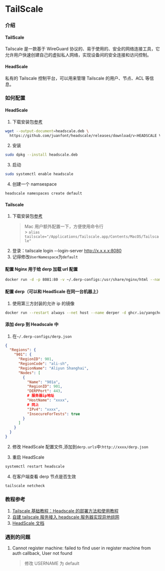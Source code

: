 # TailScale

### 介绍

#### TailScale

Tailscale 是一款基于 WireGuard 协议的、易于使用的、安全的网络连接工具，它允许用户快速创建自己的虚拟私人网络，实现设备间的安全连接和访问控制。

#### HeadScale

私有的 Tailscale 控制平台，可以用来管理 Tailscale 的用户、节点、ACL 等信息。

### 如何配置

#### HeadScale

1. 下载安装包[参考](https://github.com/juanfont/headscale/releases)

```bash
wget --output-document=headscale.deb \
  https://github.com/juanfont/headscale/releases/download/v<HEADSCALE VERSION>/headscale_<HEADSCALE VERSION>_linux_<ARCH>.deb
```

2. 安装

```bash
sudo dpkg --install headscale.deb
```

3. 启动

```bash
sudo systemctl enable headscale
```

4. 创建一个 namsespace

```bash
headscale namespaces create default
```

#### Tailscale

1. 下载安装包[参考](https://tailscale.com/download)
   > Mac 用户额外配置一下，方便使用命令行<br/>>
   > `alias tailscale="/Applications/Tailscale.app/Contents/MacOS/Tailscale"`
2. 登录：tailscale login --login-server http://x.x.x.x:8080
3. 记得修改`UserNamespace`为`default`

#### 配置 Nginx 用于给 derp 加载 url 配置

```bash
docker run -d -p 8081:80 -v ~/.derp-configs:/usr/share/nginx/html --name mynginx nginx
```

#### 配置 derp（可以和 HeadScale 在同一台机器上）

1. 使用第三方封装的允许 ip 的镜像

```bash
docker run --restart always --net host --name derper -d ghcr.io/yangchuansheng/ip_derper
```

#### 添加 derp 到 Headscale 中

1. 在`~/.derp-configs/derp.json`

```json
{
  "Regions": {
    "901": {
      "RegionID": 901,
      "RegionCode": "ali-sh",
      "RegionName": "Aliyun Shanghai",
      "Nodes": [
        {
          "Name": "901a",
          "RegionID": 901,
          "DERPPort": 443,
          # 服务器ip地址
          "HostName": "xxxx",
          # 同上
          "IPv4": "xxxx",
          "InsecureForTests": true
        }
      ]
    }
  }
}
```

2. 修改 HeadScale 配置文件,添加到`derp.urls`中:`http://xxxx/derp.json`

3. 重启 HeadScale

```bash
systemctl restart headscale
```

4. 在客户端查看 derp 节点是否生效

```bash
tailscale netcheck
```

### 教程参考

1. [Tailscale 基础教程：Headscale 的部署方法和使用教程](https://icloudnative.io/posts/how-to-set-up-or-migrate-headscale/)
2. [自建 tailscale 服务接入 headscale 服务器实现异地组网](https://www.nodeseek.com/post-31070-1)
3. [HeadScale 文档](https://headscale.net/)

### 遇到的问题

1. Cannot register machine: failed to find user in register machine from auth callback, User not found
   > 修改 USERNAME 为 default